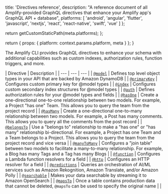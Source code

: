 
  title: 'Directives reference',
  description: "A reference document of all Amplify-provided GraphQL directives that enhance your Amplify app's GraphQL API + database",
  platforms: [
    'android',
    'angular',
    'flutter',
    'javascript',
    'nextjs',
    'react',
    'react-native',
    'swift',
    'vue'
  ]
};

  return getCustomStaticPath(meta.platforms);
};

  return {
    props: {
      platform: context.params.platform,
      meta
    }
  };
}

The Amplify CLI provides GraphQL directives to enhance your schema with additional capabilities such as custom indexes, authorization rules, function triggers, and more.

| Directive | Description |
| --- | --- | --- |
| [`@model`](/cli/graphql/data-modeling) | Defines top level object types in your API that are backed by Amazon DynamoDB |
| [`@primaryKey`](/cli/graphql/data-modeling/#configure-a-primary-key) | Configures custom primary key for @model types |
| [`@index`](/cli/graphql/data-modeling/#configure-a-secondary-index) | Configures custom secondary index structures for @model types |
| [`@auth`](/cli/graphql/authorization-rules/) | Defines authorization rules for your @model types and fields |
| [`@hasOne`](/cli/graphql/data-modeling/#has-one-relationship) | Create a one-directional one-to-one relationship between two models. For example, a Project "has one" Team. This allows you to query the team from the project record |
| [`@hasMany`](/cli/graphql/data-modeling/#has-many-relationship) | Create a one-directional one-to-many relationship between two models. For example, a Post has many comments. This allows you to query all the comments from the post record |
| [`@belongsTo`](/cli/graphql/data-modeling/#belongs-to-relationship) | Use a "belongs to" relationship to make a "has one" or "has many" relationship bi-directional. For example, a Project has one Team and a Team belongs to a Project. This allows you to query the team from the project record and vice versa |
| [`@manyToMany`](/cli/graphql/data-modeling/#many-to-many-relationship) | Configures a "join table" between two models to facilitate a many-to-many relationship. For example, a Blog has many Tags and a Tag has many Blogs |
| [`@function`](/cli/graphql/custom-business-logic/#lambda-function-resolver) | Configures a Lambda function resolvers for a field |
| [`@http`](/cli/graphql/custom-business-logic/#http-resolver) | Configures an HTTP resolver for a field |
| [`@predictions`](/cli/graphql/connect-to-machine-learning-services/) | Queries an orchestration of AI/ML services such as Amazon Rekognition, Amazon Translate, and/or Amazon Polly |
| [`@searchable`](/cli/graphql/search-and-result-aggregations/) | Makes your data searchable by streaming it to Amazon OpenSearch |
| [`@mapsTo`](/cli/graphql/schema-evolution/) | Once a table contains production data that cannot be deleted, `@mapsTo` can be used to specify the original name |  |
